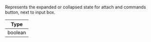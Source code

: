 Represents the expanded or collapsed state for attach and commands button, next to input box.

| Type    |
| ------- |
| boolean |
